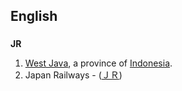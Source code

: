 ==English==
==={{abbreviation}}===
'''JR'''
# [[West Java]], a province of [[Indonesia]].
# Japan Railways - ([[ＪＲ]])